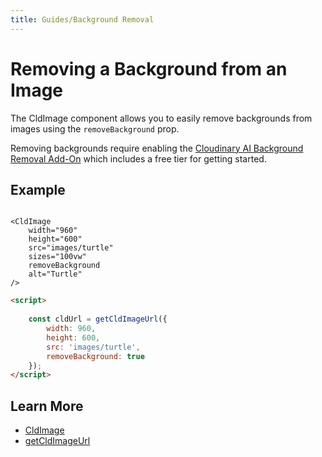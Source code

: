 ```yaml
---
title: Guides/Background Removal
---
```



# Removing a Background from an Image

The CldImage component allows you to easily remove backgrounds from images using the `removeBackground` prop.

<Callout emoji={false}>
  Removing backgrounds require enabling the <a href="https://cloudinary.com/documentation/cloudinary_ai_background_removal_addon">Cloudinary AI Background Removal Add-On</a> which includes a free tier for getting started.
</Callout>

## Example

<div style="max-width: 500px; margin: 0 auto">
    <CldImage
      width={960}
      height={600}
      src={`images/turtle`}
      sizes="(max-width: 480px) 100vw, 50vw"
      removeBackground
      alt=""
    />
</div>

```svelte

<CldImage
	width="960"
	height="600"
	src="images/turtle"
	sizes="100vw"
	removeBackground
	alt="Turtle"
/>
```


```html
<script>
	
	const cldUrl = getCldImageUrl({
		width: 960,
		height: 600,
		src: 'images/turtle',
		removeBackground: true
	});
</script>
```

  </Tab>
</Tabs>

## Learn More

- [CldImage](/cldimage/usage)
- [getCldImageUrl](/getcldimageurl/usage)
